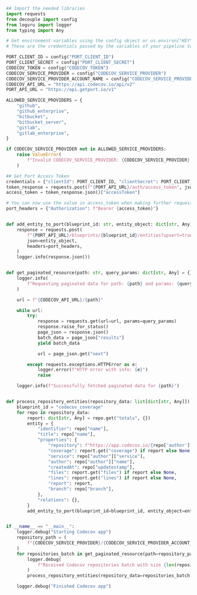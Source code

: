 ```python showLineNumbers
## Import the needed libraries
import requests
from decouple import config
from loguru import logger
from typing import Any

# Get environment variables using the config object or os.environ["KEY"]
# These are the credentials passed by the variables of your pipeline to your tasks and in to your env

PORT_CLIENT_ID = config("PORT_CLIENT_ID")
PORT_CLIENT_SECRET = config("PORT_CLIENT_SECRET")
CODECOV_TOKEN = config("CODECOV_TOKEN")
CODECOV_SERVICE_PROVIDER = config("CODECOV_SERVICE_PROVIDER")
CODECOV_SERVICE_PROVIDER_ACCOUNT_NAME = config("CODECOV_SERVICE_PROVIDER_ACCOUNT_NAME")
CODECOV_API_URL = "https://api.codecov.io/api/v2"
PORT_API_URL = "https://api.getport.io/v1"

ALLOWED_SERVICE_PROVIDERS = {
    "github",
    "github_enterprise",
    "bitbucket",
    "bitbucket_server",
    "gitlab",
    "gitlab_enterprise",
}

if CODECOV_SERVICE_PROVIDER not in ALLOWED_SERVICE_PROVIDERS:
    raise ValueError(
        f"Invalid CODECOV_SERVICE_PROVIDER: {CODECOV_SERVICE_PROVIDER}. Allowed values are {', '.join(ALLOWED_SERVICE_PROVIDERS)}"
    )

## Get Port Access Token
credentials = {"clientId": PORT_CLIENT_ID, "clientSecret": PORT_CLIENT_SECRET}
token_response = requests.post(f"{PORT_API_URL}/auth/access_token", json=credentials)
access_token = token_response.json()["accessToken"]

# You can now use the value in access_token when making further requests
port_headers = {"Authorization": f"Bearer {access_token}"}


def add_entity_to_port(blueprint_id: str, entity_object: dict[str, Any]):
    response = requests.post(
        f"{PORT_API_URL}/blueprints/{blueprint_id}/entities?upsert=true&merge=true",
        json=entity_object,
        headers=port_headers,
    )
    logger.info(response.json())


def get_paginated_resource(path: str, query_params: dict[str, Any] = {}):
    logger.info(
        f"Requesting paginated data for path: {path} and params: {query_params}"
    )

    url = f"{CODECOV_API_URL}/{path}"

    while url:
        try:
            response = requests.get(url=url, params=query_params)
            response.raise_for_status()
            page_json = response.json()
            batch_data = page_json["results"]
            yield batch_data

            url = page_json.get("next")

        except requests.exceptions.HTTPError as e:
            logger.error(f"HTTP error with info: {e}")
            raise

    logger.info(f"Successfully fetched paginated data for {path}")


def process_repository_entities(repository_data: list[dict[str, Any]]):
    blueprint_id = "codecov_coverage"
    for repo in repository_data:
        report: dict[str, Any] = repo.get("totals", {})
        entity = {
            "identifier": repo["name"],
            "title": repo["name"],
            "properties": {
                "repository": f"https://app.codecov.io/{repo['author']['service']}/{repo['author']['username']}/{repo['name']}",
                "coverage": report.get("coverage") if report else None,
                "service": repo["author"]["service"],
                "author": repo["author"]["name"],
                "createdAt": repo["updatestamp"],
                "files": report.get("files") if report else None,
                "lines": report.get("lines") if report else None,
                "report": report,
                "branch": repo["branch"],
            },
            "relations": {},
        }
        add_entity_to_port(blueprint_id=blueprint_id, entity_object=entity)


if __name__ == "__main__":
    logger.debug("Starting Codecov app")
    repository_path = (
        f"{CODECOV_SERVICE_PROVIDER}/{CODECOV_SERVICE_PROVIDER_ACCOUNT_NAME}/repos"
    )
    for repositories_batch in get_paginated_resource(path=repository_path):
        logger.debug(
            f"Received Codecov repositories batch with size {len(repositories_batch)}"
        )
        process_repository_entities(repository_data=repositories_batch)

    logger.debug("Finished Codecov app")
```
